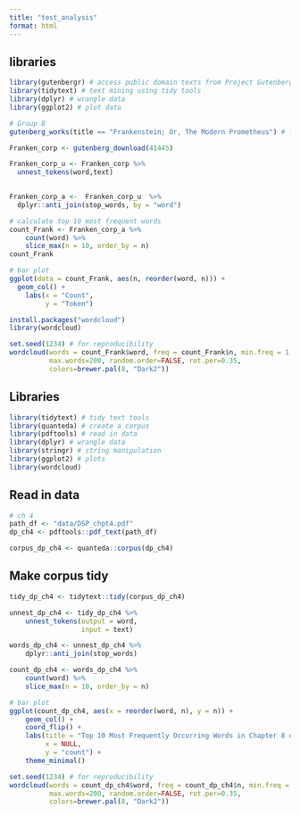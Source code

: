 ```yaml
---
title: "test_analysis"
format: html
---
```


## libraries

```r
library(gutenbergr) # access public domain texts from Project Gutenberg
library(tidytext) # text mining using tidy tools
library(dplyr) # wrangle data
library(ggplot2) # plot data
```


```r
# Group B
gutenberg_works(title == "Frankenstein; Or, The Modern Prometheus") # frankenstein text

```
```r
Franken_corp <- gutenberg_download(41445)
```

```r
Franken_corp_u <- Franken_corp %>% 
  unnest_tokens(word,text)
  
```


```r
Franken_corp_a <-  Franken_corp_u  %>% 
  dplyr::anti_join(stop_words, by = "word")
```

```r
# calculate top 10 most frequent words
count_Frank <- Franken_corp_a %>%
    count(word) %>% 
    slice_max(n = 10, order_by = n)
count_Frank
```


```r
# bar plot
ggplot(data = count_Frank, aes(n, reorder(word, n))) +
  geom_col() +
    labs(x = "Count",
         y = "Token")
```

```r
install.packages("wordcloud")
library(wordcloud)
```
```r
set.seed(1234) # for reproducibility 
wordcloud(words = count_Frank$word, freq = count_Frank$n, min.freq = 1,           
          max.words=200, random.order=FALSE, rot.per=0.35,            
          colors=brewer.pal(8, "Dark2"))
```


## Libraries 


```r
library(tidytext) # tidy text tools
library(quanteda) # create a corpus
library(pdftools) # read in data
library(dplyr) # wrangle data
library(stringr) # string manipulation
library(ggplot2) # plots
library(wordcloud)
```

##  Read in data

```r
# ch 4
path_df <- "data/DSP_chpt4.pdf"
dp_ch4 <- pdftools::pdf_text(path_df)
```


```r
corpus_dp_ch4 <- quanteda::corpus(dp_ch4)
```


## Make corpus tidy

```r
tidy_dp_ch4 <- tidytext::tidy(corpus_dp_ch4)
```



```r
unnest_dp_ch4 <- tidy_dp_ch4 %>% 
    unnest_tokens(output = word,
                  input = text) 
```



```r
words_dp_ch4 <- unnest_dp_ch4 %>% 
    dplyr::anti_join(stop_words)
```


```r
count_dp_ch4 <- words_dp_ch4 %>%
    count(word) %>%
    slice_max(n = 10, order_by = n)
```


```r
# bar plot
ggplot(count_dp_ch4, aes(x = reorder(word, n), y = n)) +
    geom_col() +
    coord_flip() +
    labs(title = "Top 10 Most Frequently Occurring Words in Chapter 8 of the Delta Plan",
         x = NULL,
         y = "count") +
    theme_minimal()
```

```r
set.seed(1234) # for reproducibility 
wordcloud(words = count_dp_ch4$word, freq = count_dp_ch4$n, min.freq = 1,           
          max.words=200, random.order=FALSE, rot.per=0.35,            
          colors=brewer.pal(8, "Dark2"))
```

